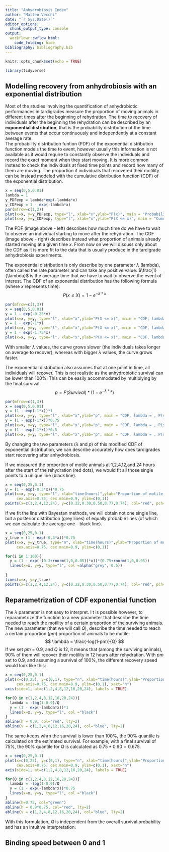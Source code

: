 ```yaml
---
title: "Anhydrobiosis Index"
author: "Matteo Vecchi"
date: "`r Sys.Date()`"
editor_options:
  chunk_output_type: console
output: 
  workflowr::wflow_html:
    code_folding: hide 
bibliography: bibliography.bib
---
```


```r
knitr::opts_chunk$set(echo = TRUE)
```

```r
library(tidyverse)
```

## Modelling recovery from anhydrobiosis with an exponential distribution

Most of the studies involving the quantification of anhydrobiotic performances in tardigrades measure the proportion of moving animals in different times after the beginning of rehydration. The time to recovery of individuals after the beginning the rehydration can be described by an **exponential distribution**, that is the probability distribution of the time between events that occur continuously and independently at a constant average rate.\
The probability distribution funtion (PDF) of the exponential distribution function models the time to event, however usually this information is not available as it would require to constantly observe the individuals and record the exact moment when they start moving. It is more common instead to check the individuals at fixed time points and record how many of them are moving. The proportion if individuals that recovered their motility can be instead modeled with the cumulative distribution function (CDF) of the exponential distribution.

```r
x = seq(0,5,0.01)
lambda = 1
y_PDFexp = lambda*exp(-lambda*x)
y_CDFexp = 1 - exp(-lambda*x)
par(mfrow=c(1,2))
plot(x=x, y=y_PDFexp, type="l", xlab="x",ylab="P(x)", main = "Probability density function (PDF)", cex.axis=0.75, cex.main=0.9)
plot(x=x, y=y_CDFexp, type="l", xlab="x",ylab="P(X <= x)", main = "Cumulative distribution function (CDF)", cex.axis=0.75, cex.main=0.9)
```

The PDF (image above - left) describes how much time do we have to wait to observe an individual starting to move after the rehydration. The CDF (image above - right) describes instead what proportion of animals already started moving at a given time *x*. From now on we will discuss only about the CDF as it is more fit to the data that is usually produce in the tardigrade anhydrobiosis experiments.

The exponential distribution is only describe by one parameter $\lambda$ (lambda), often called the rate parameter and can take any positive value. $\frac{1}{\lambda}$ is the average time that we have to wait to observe the event of interest. The CDF of an exponential distribution has the following formula (where *x* represents time): $$ P(x \le X) = 1 - e^{-\lambda*x}$$

```r
par(mfrow=c(1,3))
x = seq(0,5,0.01)
y = 1 - exp(-0.25*x)
plot(x=x, y=y, type="l", xlab="x",ylab="P(X <= x)", main = "CDF, lambda = 0.25", cex.axis=0.75, cex.main=0.9)
y = 1 - exp(-1*x)
plot(x=x, y=y, type="l", xlab="x",ylab="P(X <= x)", main = "CDF, lambda = 1.0", cex.axis=0.75, cex.main=0.9)
y = 1 - exp(-1.75*x)
plot(x=x, y=y, type="l", xlab="x",ylab="P(X <= x)", main = "CDF, lambda = 1.75", cex.axis=0.75, cex.main=0.9)
```

With smaller $\lambda$ values, the curve grows slower (the individuals takes longer on average to recover), whereas with bigger $\lambda$ values, the curve grows faster.

The exponential distribution also assumes that at one point in time, all individuals will recover. This is not realistic as the anhydrobiotic survival can be lower than 100%. This can be easily accommodated by multiplying by the final survival. 
$$ p = P(Survival) * (1 - e^{-\lambda*x})$$
```r
par(mfrow=c(1,3))
x = seq(0,5,0.01)
y = (1 - exp(-1*x))*1
plot(x=x, y=y, type="l", xlab="x",ylab="p", main = "CDF, lambda = , P(survival) = 1", cex.axis=0.75, cex.main=0.9, ylim=c(0,1))
y = (1 - exp(-1*x))*0.75
plot(x=x, y=y, type="l", xlab="x",ylab="p", main = "CDF, lambda = , P(survival) = 0.75", cex.axis=0.75, cex.main=0.9, ylim=c(0,1))
y = (1 - exp(-1*x))*0.5
plot(x=x, y=y, type="l", xlab="x",ylab="p", main = "CDF, lambda = , P(survival) = 0.50", cex.axis=0.75, cex.main=0.9, ylim=c(0,1))
```
By changing the two parameters ($\lambda$ and *p*) of this modified CDF of exponential distribution, we can describe accurately how does tardigrades start recovering after anhydrobiosis. 

If we measured the proportion of motile animals at 1,2,4,12,and 24 hours after the start of the rehydration (red dots), we would fit all those single points to a unique line (black line).  

```r
x = seq(0,25,0.1)
y = (1 - exp(-0.3*x))*0.75
plot(x=x, y=y, type="l", xlab="time(hours)",ylab="Proportion of motile animals", main = "Fitting of anhydrobiosis recovery data", 
     cex.axis=0.75, cex.main=0.9, ylim=c(0,1))
points(x=c(1,2,4,12,24), y=c(0.22,0.30,0.50,0.77,0.74), col="red", pch=19)
```

If we fit the line with Bayestan methods, we will obtain not one single line, but a posterior distribution (grey lines) of equally probable lines (of which we can calculate the average one - black line).  
```r
x = seq(0,25,0.1)
y_true = (1 - exp(-0.3*x))*0.75
plot(x=x, y=y_true, type="n", xlab="time(hours)",ylab="Proportion of motile animals", main = "Fitting of anhydrobiosis recovery data", 
     cex.axis=0.75, cex.main=0.9, ylim=c(0,1))

for(i in 1:100){
  y = (1 - exp(-(0.3+rnorm(1,0,0.05))*x))*(0.75+rnorm(1,0,0.05))
  lines(x=x, y=y, type="l", col =alpha("grey", 0.5))
  
}
lines(x=x, y=y_true)
points(x=c(1,2,4,12,24), y=c(0.22,0.30,0.50,0.77,0.74), col="red", pch=19)
```

## Reparametrization of CDF exponential function
The $\lambda$ parameter is not easy to interpret. I t is possible however, to reparametrize the function to a new parameter that describe the time needed to reach the motility of a certain proportion of the surviving animals.  
The new parameter (that we will call *Q*), describe the time needed to reach a certain proportion (*pm*) proportion of animals to be motile:
$$ \lambda = \frac{-log(1-pm)}{Q} $$
If we set *pm* = 0.9, and *Q* is 12, it means that (among the surviving animals), 90% of them will recover their motility in 12 hours after rehydration. 
With *pm* set to 0.9, and assuming a survival of 100%, the different recovery speed would look like this:  

```r
x = seq(0,25,0.1)
plot(x=c(0,25), y=c(0,1), type="n", xlab="time(hours)",ylab="Proportion of motile animals", main = "Recovery speed with different Qs", 
     cex.axis=0.75, cex.main=0.9, ylim=c(0,1), xaxt="n")
axis(side=1, at=c(1,2,4,8,12,16,20,24), labels = TRUE)

for(Q in c(1,2,4,8,12,16,20,24)){
  lambda = -log(1-0.9)/Q
  y = (1 - exp(-lambda*x))*1
  lines(x=x, y=y, type="l", col ="black")
}
abline(h = 0.9, col="red", lty=2)
abline(v = c(1,2,4,8,12,16,20,24), col="blue", lty=2)
```

The same keeps whrn the survival is lower than 100%, the 90% quantile is calculated on the estimated survival. For example, with a final survival of 75%, the 90% quantile for *Q* is calculated as $0.75*0.90 = 0.675$.  

```r
x = seq(0,25,0.1)
plot(x=c(0,25), y=c(0,1), type="n", xlab="time(hours)",ylab="Proportion of motile animals", main = "Recovery speed with different Qs", 
     cex.axis=0.75, cex.main=0.9, ylim=c(0,1), xaxt="n")
axis(side=1, at=c(1,2,4,8,12,16,20,24), labels = TRUE)

for(Q in c(1,2,4,8,12,16,20,24)){
  lambda = -log(1-0.9)/Q
  y = (1 - exp(-lambda*x))*0.75
  lines(x=x, y=y, type="l", col ="black")
}
abline(h=0.75, col="green")
abline(h = 0.9*0.75, col="red", lty=2)
abline(v = c(1,2,4,8,12,16,20,24), col="blue", lty=2)
```

With this formulation, *Q* is independent from the overall survival probability and has an intuitive interpretation.  

## Binding speed between 0 and 1



